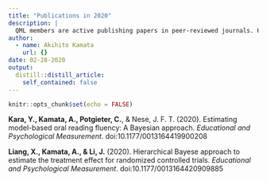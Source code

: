 ```yaml
---
title: "Publications in 2020"
description: |
  QML members are active publishing papers in peer-reviewed journals. Here is the list of publications by QML members in 2020.
author:
  - name: Akihito Kamata
    url: {}
date: 02-28-2020
output:
  distill::distill_article:
    self_contained: false
---
```


```r
knitr::opts_chunk$set(echo = FALSE)
```

**Kara, Y., Kamata, A., Potgieter, C.**, & Nese, J. F. T. (2020). Estimating model-based oral reading fluency: A Bayesian approach. *Educational and Psychological Measurement*. doi:10.1177/0013164419900208

**Liang, X., Kamata, A., & Li, J.** (2020). Hierarchical Bayese approach to estimate the treatment effect for randomized controlled trials. *Educational and Psychological Measurement*. doi:10.1177/0013164420909885

